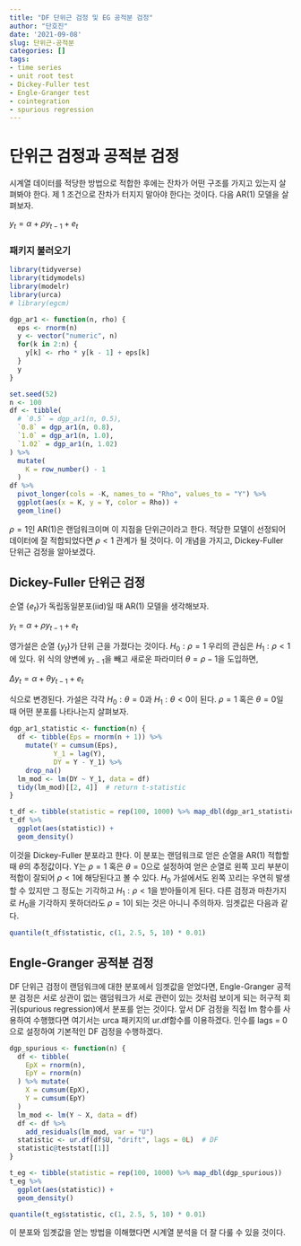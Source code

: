```yaml
---
title: "DF 단위근 검정 및 EG 공적분 검정"
author: "단호진"
date: '2021-09-08'
slug: 단위근-공적분
categories: []
tags:
- time series
- unit root test
- Dickey-Fuller test
- Engle-Granger test
- cointegration
- spurious regression
---
```


# 단위근 검정과 공적분 검정

시계열 데이터를 적당한 방법으로 적합한 후에는 잔차가 어떤 구조를 가지고 있는지 살펴봐야 한다. 제 1 조건으로 잔차가 터지지 말아야 한다는 것이다. 다음 AR(1) 모델을 살펴보자.

$y_t = \alpha + \rho y_{t-1} + e_t$

### 패키지 불러오기

```r
library(tidyverse)
library(tidymodels)
library(modelr)
library(urca)
# library(egcm)
```

```r
dgp_ar1 <- function(n, rho) {
  eps <- rnorm(n)
  y <- vector("numeric", n)
  for(k in 2:n) {
    y[k] <- rho * y[k - 1] + eps[k]
  }
  y
}

set.seed(52)
n <- 100
df <- tibble(
  # `0.5` = dgp_ar1(n, 0.5),
  `0.8` = dgp_ar1(n, 0.8),
  `1.0` = dgp_ar1(n, 1.0),
  `1.02` = dgp_ar1(n, 1.02)
) %>%
  mutate(
    K = row_number() - 1
  )
df %>%
  pivot_longer(cols = -K, names_to = "Rho", values_to = "Y") %>%
  ggplot(aes(x = K, y = Y, color = Rho)) +
  geom_line()
```

$\rho = 1$인 AR(1)은 랜덤워크이며 이 지점을 단위근이라고 한다. 적당한 모델이 선정되어 데이터에 잘 적합되었다면 $\rho < 1$ 관계가 될 것이다. 이 개념을 가지고, Dickey-Fuller 단위근 검정을 알아보겠다. 


## Dickey-Fuller 단위근 검정

순열 $\{ e_t \}$가 독립동일분포(iid)일 때  AR(1) 모델을 생각해보자. 

$y_t = \alpha + \rho y_{t-1} + e_t$

영가설은 순열 $\{ y_t \}$가 단위 근을 가졌다는 것이다. $H_0: \rho = 1$ 우리의 관심은 $H_1: \rho < 1$에 있다. 위 식의 양변에 $y_{t - 1}$을 빼고 새로운 파라미터 $\theta = \rho - 1$을 도입하면,

$\Delta y_t = \alpha + \theta y_{t-1} + e_t$

식으로 변경된다. 가설은 각각 $H_0: \theta = 0$과 $H_1: \theta < 0$이 된다. $\rho = 1$ 혹은 $\theta = 0$일 때 어떤 분포를 나타나는지 살펴보자.


```r
dgp_ar1_statistic <- function(n) {
  df <- tibble(Eps = rnorm(n + 1)) %>%
    mutate(Y = cumsum(Eps),
           Y_1 = lag(Y),
           DY = Y - Y_1) %>%
    drop_na()
  lm_mod <- lm(DY ~ Y_1, data = df)
  tidy(lm_mod)[[2, 4]]  # return t-statistic
}
```

```r
t_df <- tibble(statistic = rep(100, 1000) %>% map_dbl(dgp_ar1_statistic))
t_df %>%
  ggplot(aes(statistic)) +
  geom_density()
```

이것을 Dickey-Fuller 분포라고 한다. 이 분포는 랜덤워크로 얻은 순열을 AR(1) 적합할 때 $\theta$의 추정값이다. Y는 $\rho = 1$ 혹은 $\theta = 0$으로 설정하여 얻은 순열로 왼쪽 꼬리 부분이 적합이 잘되어 $\rho < 1$에 해당된다고 볼 수 있다. $H_0$ 가설에서도 왼쪽 꼬리는 우연히 발생할 수 있지만 그 정도는 기각하고 $H_1: \rho < 1$을 받아들이게 된다. 다른 검정과 마찬가지로 $H_0$을 기각하지 못하더라도 $\rho = 1$이 되는 것은 아니니 주의하자. 임곗값은 다음과 같다. 


```r
quantile(t_df$statistic, c(1, 2.5, 5, 10) * 0.01)
```


## Engle-Granger 공적분 검정

DF 단위근 검정이 랜덤워크에 대한 분포에서 임곗값을 얻었다면, Engle-Granger 공적분 검정은 서로 상관이 없는 램덤워크가 서로 관련이 있는 것처럼 보이게 되는 허구적 회귀(spurious regression)에서 분포를 얻는 것이다. 앞서 DF 검정을 직접 lm 함수를 사용하여 수행했다면 여기서는 urca 패키지의 ur.df함수를 이용하겠다. 인수를 lags = 0으로 설정하여 기본적인 DF 검정을 수행하겠다.


```r
dgp_spurious <- function(n) {
  df <- tibble(
    EpX = rnorm(n),
    EpY = rnorm(n)
  ) %>% mutate(
    X = cumsum(EpX),
    Y = cumsum(EpY)
  )
  lm_mod <- lm(Y ~ X, data = df)
  df <- df %>%
    add_residuals(lm_mod, var = "U")
  statistic <- ur.df(df$U, "drift", lags = 0L)  # DF
  statistic@teststat[[1]]
}
```


```r
t_eg <- tibble(statistic = rep(100, 1000) %>% map_dbl(dgp_spurious))
t_eg %>%
  ggplot(aes(statistic)) +
  geom_density()
```


```r
quantile(t_eg$statistic, c(1, 2.5, 5, 10) * 0.01)
```

이 분포와 임곗값을 얻는 방법을 이해했다면 시계열 분석을 더 잘 다룰 수 있을 것이다.


